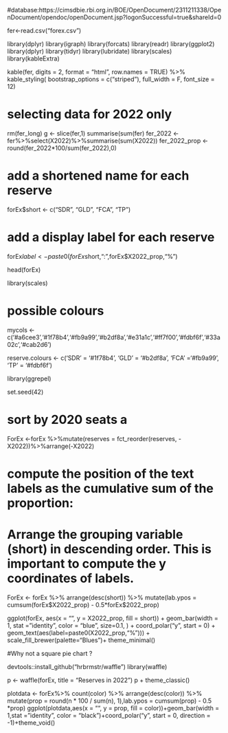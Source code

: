 #database:https://cimsdbie.rbi.org.in/BOE/OpenDocument/2311211338/OpenDocument/opendoc/openDocument.jsp?logonSuccessful=true&shareId=0


fer<-read.csv("forex.csv")

library(dplyr)
library(igraph)
library(forcats)
library(readr)
library(ggplot2)
library(dplyr)
library(tidyr)
library(lubridate)
library(scales)
library(kableExtra)



kable(fer,
      digits = 2,
      format = "html",
      row.names = TRUE) %>%
  kable_styling(
    bootstrap_options = c("striped"),
    full_width = F,
    font_size = 12)


# selecting data for 2022 only
rm(fer_long)
g <- slice(fer,1)
summarise(sum(fer)
fer_2022 <- fer%>%select(X2022)%>%summarise(sum(X2022))
fer_2022_prop <- round(fer_2022*100/sum(fer_2022),0)



# add a shortened name for each reserve
forEx$short <- c("SDR", "GLD", "FCA", "TP")

# add a display label for each reserve
forEx$label <- paste0(forEx$short,":",forEx$X2022_prop,"%")

head(forEx)


library(scales)

# possible colours
mycols <- c('#a6cee3','#1f78b4','#fb9a99','#b2df8a','#e31a1c','#ff7f00','#fdbf6f','#33a02c','#cab2d6')


reserve.colours <- c('SDR' = '#1f78b4', 'GLD' = '#b2df8a', 'FCA' ='#fb9a99', 'TP' = '#fdbf6f')


library(ggrepel)

set.seed(42)

# sort by 2020 seats a
ForEx <-forEx %>%mutate(reserves = fct_reorder(reserves, -X2022))%>%arrange(-X2022)

# compute the position of the text labels as the cumulative sum of the proportion:
# Arrange the grouping variable (short) in descending order. This is important to compute the y coordinates of labels.


ForEx <- forEx %>%
  arrange(desc(short)) %>%
  mutate(lab.ypos = cumsum(forEx$X2022_prop) 
         - 0.5*forEx$2022_prop)


ggplot(forEx, aes(x = "", y = X2022_prop, fill = short)) +
  geom_bar(width = 1, stat = "identity", color = "blue", size=0.1, ) +
  coord_polar("y", start = 0) + geom_text(aes(label=paste0(X2022_prop,"%"))) + scale_fill_brewer(palette="Blues")+
  theme_minimal()
  


#Why not a square pie chart ?

devtools::install_github("hrbrmstr/waffle")
library(waffle)

p <- waffle(forEx, title = "Reserves in 2022")
p + theme_classic()

plotdata <- forEx%>% count(color) %>% arrange(desc(color)) %>% mutate(prop = round(n * 100 / sum(n), 1),lab.ypos = cumsum(prop) - 0.5 *prop) ggplot(plotdata,aes(x = "", y = prop, fill = color))+geom_bar(width = 1,stat = "identity", color = "black")+coord_polar("y", start = 0, direction = -1)+theme_void()







